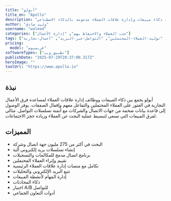 ```yaml
---
title: "أبولو"
title_en: "Apollo"
description: "منصة ذكاء مبيعات وإدارة علاقات العملاء مدعومة بالذكاء الاصطناعي"
author: "وليد صادق"
username: "waleed"
categories: ["جذب العملاء والاحتفاظ بهم", "إدارة الأعمال"]
tags: ["مبيعات", "إدارة-علاقات-العملاء", "توليد-العملاء-المحتملين", "التواصل-عبر-البريد", "أعمال-تجارية"]
pricing:
  model: "فريميوم"
softwareTypes: ["تطبيق ويب"]
publishDate: "2025-07-29T20:37:00.317Z"
heroImage: ""
toolUrl: "https://www.apollo.io"
---
```

## نبذة
أبولو يجمع بين ذكاء المبيعات ووظائف إدارة علاقات العملاء لمساعدة فرق الأعمال التجارية في العثور على العملاء المحتملين والتفاعل معهم وإقفال الصفقات. يوفر الوصول إلى قاعدة بيانات ضخمة من جهات الاتصال والشركات مع أتمتة تسلسلات التواصل. مثالي لفرق المبيعات التي تسعى لتبسيط عملية البحث عن العملاء وزيادة حجز الاجتماعات.

## المميزات
- البحث في أكثر من 275 مليون جهة اتصال وشركة
- إنشاء تسلسلات بريد إلكتروني آلية
- برنامج اتصال مدمج للمكالمات والتسجيلات
- تقييم وإثراء العملاء المحتملين
- تكامل مع منصات إدارة علاقات العملاء الرئيسية
- تتبع البريد الإلكتروني والتحليلات
- إدارة المهام لأنشطة المبيعات
- ذكاء المحادثات
- اختبار A/B للتواصل
- أدوات التعاون الجماعي

